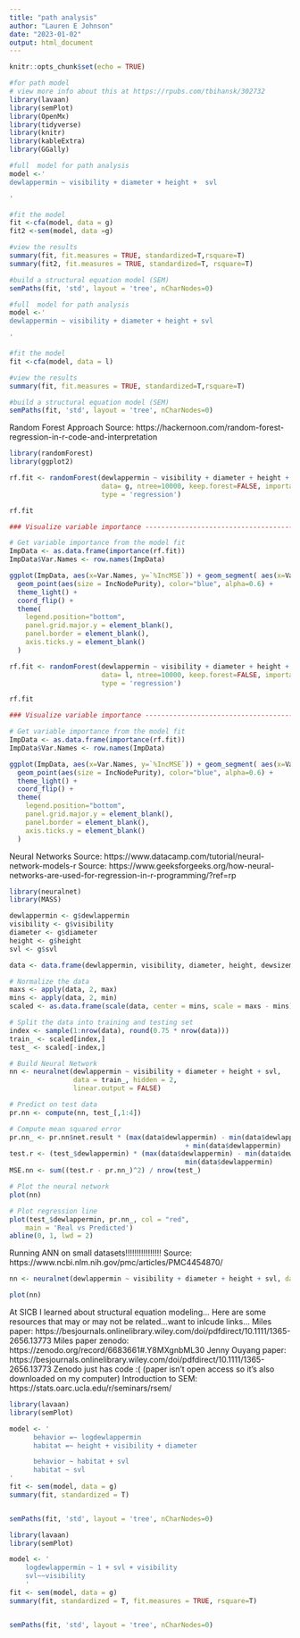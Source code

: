 ```yaml
---
title: "path analysis"
author: "Lauren E Johnson"
date: "2023-01-02"
output: html_document
---
```


```r
knitr::opts_chunk$set(echo = TRUE)
```

```r
#for path model
# view more info about this at https://rpubs.com/tbihansk/302732
library(lavaan)
library(semPlot)
library(OpenMx)
library(tidyverse)
library(knitr)
library(kableExtra)
library(GGally)
```

```r
#full  model for path analysis
model <-'
dewlappermin ~ visibility + diameter + height +  svl

'
```

```r
#fit the model
fit <-cfa(model, data = g)
fit2 <-sem(model, data =g)
```

```r
#view the results
summary(fit, fit.measures = TRUE, standardized=T,rsquare=T)
summary(fit2, fit.measures = TRUE, standardized=T, rsquare=T)
```

```r
#build a structural equation model (SEM)
semPaths(fit, 'std', layout = 'tree', nCharNodes=0)

```








```r
#full  model for path analysis
model <-'
dewlappermin ~ visibility + diameter + height + svl

'
```

```r
#fit the model
fit <-cfa(model, data = l)
```

```r
#view the results
summary(fit, fit.measures = TRUE, standardized=T,rsquare=T)
```

```r
#build a structural equation model (SEM)
semPaths(fit, 'std', layout = 'tree', nCharNodes=0)

```





Random Forest Approach 
Source: https://hackernoon.com/random-forest-regression-in-r-code-and-interpretation

```r
library(randomForest)
library(ggplot2)
```

```r
rf.fit <- randomForest(dewlappermin ~ visibility + diameter + height + svl, 
                       data= g, ntree=10000, keep.forest=FALSE, importance=TRUE, 
                       type = 'regression')

rf.fit
```

```r
### Visualize variable importance ----------------------------------------------

# Get variable importance from the model fit
ImpData <- as.data.frame(importance(rf.fit))
ImpData$Var.Names <- row.names(ImpData)

ggplot(ImpData, aes(x=Var.Names, y=`%IncMSE`)) + geom_segment( aes(x=Var.Names, xend=Var.Names, y=0, yend=`%IncMSE`), color="skyblue") +
  geom_point(aes(size = IncNodePurity), color="blue", alpha=0.6) +
  theme_light() +
  coord_flip() +
  theme(
    legend.position="bottom",
    panel.grid.major.y = element_blank(),
    panel.border = element_blank(),
    axis.ticks.y = element_blank()
  )
```









```r
rf.fit <- randomForest(dewlappermin ~ visibility + diameter + height + svl, 
                       data= l, ntree=10000, keep.forest=FALSE, importance=TRUE, 
                       type = 'regression')

rf.fit
```

```r
### Visualize variable importance ----------------------------------------------

# Get variable importance from the model fit
ImpData <- as.data.frame(importance(rf.fit))
ImpData$Var.Names <- row.names(ImpData)

ggplot(ImpData, aes(x=Var.Names, y=`%IncMSE`)) + geom_segment( aes(x=Var.Names, xend=Var.Names, y=0, yend=`%IncMSE`), color="skyblue") +
  geom_point(aes(size = IncNodePurity), color="blue", alpha=0.6) +
  theme_light() +
  coord_flip() +
  theme(
    legend.position="bottom",
    panel.grid.major.y = element_blank(),
    panel.border = element_blank(),
    axis.ticks.y = element_blank()
  )
```










Neural Networks
Source: https://www.datacamp.com/tutorial/neural-network-models-r
Source: https://www.geeksforgeeks.org/how-neural-networks-are-used-for-regression-in-r-programming/?ref=rp

```r
library(neuralnet)
library(MASS)

dewlappermin <- g$dewlappermin
visibility <- g$visibility
diameter <- g$diameter
height <- g$height
svl <- g$svl

data <- data.frame(dewlappermin, visibility, diameter, height, dewsizemax, svl)
```

```r
# Normalize the data
maxs <- apply(data, 2, max)
mins <- apply(data, 2, min)
scaled <- as.data.frame(scale(data, center = mins, scale = maxs - mins))

# Split the data into training and testing set
index <- sample(1:nrow(data), round(0.75 * nrow(data)))
train_ <- scaled[index,]
test_ <- scaled[-index,]

```

```r
# Build Neural Network
nn <- neuralnet(dewlappermin ~ visibility + diameter + height + svl,
				data = train_, hidden = 2,
				linear.output = FALSE)

# Predict on test data
pr.nn <- compute(nn, test_[,1:4])

# Compute mean squared error
pr.nn_ <- pr.nn$net.result * (max(data$dewlappermin) - min(data$dewlappermin))
											+ min(data$dewlappermin)
test.r <- (test_$dewlappermin) * (max(data$dewlappermin) - min(data$dewlappermin)) +
											min(data$dewlappermin)
MSE.nn <- sum((test.r - pr.nn_)^2) / nrow(test_)

# Plot the neural network
plot(nn)

```

```r
# Plot regression line
plot(test_$dewlappermin, pr.nn_, col = "red",
	main = 'Real vs Predicted')
abline(0, 1, lwd = 2)

```

Running ANN on small datasets!!!!!!!!!!!!!!!!
Source: https://www.ncbi.nlm.nih.gov/pmc/articles/PMC4454870/


```r
nn <- neuralnet(dewlappermin ~ visibility + diameter + height + svl, data = g,  linear.output = FALSE)

plot(nn)
```



At SICB I learned about structural equation modeling...
Here are some resources that may or may not be related...want to inlcude links...
Miles paper: https://besjournals.onlinelibrary.wiley.com/doi/pdfdirect/10.1111/1365-2656.13773
Miles paper zenodo: https://zenodo.org/record/6683661#.Y8MXgnbML30
Jenny Ouyang paper: https://besjournals.onlinelibrary.wiley.com/doi/pdfdirect/10.1111/1365-2656.13773 Zenodo just has code :( (paper isn't open access so it's also downloaded on my computer)
Introduction to SEM: https://stats.oarc.ucla.edu/r/seminars/rsem/



```r
library(lavaan)
library(semPlot)

model <- '
      behavior =~ logdewlappermin 
      habitat =~ height + visibility + diameter

      behavior ~ habitat + svl
      habitat ~ svl
'
fit <- sem(model, data = g)
summary(fit, standardized = T)


semPaths(fit, 'std', layout = 'tree', nCharNodes=0)
```





```r
library(lavaan)
library(semPlot)

model <- '
    logdewlappermin ~ 1 + svl + visibility
    svl~~visibility
    '
fit <- sem(model, data = g)
summary(fit, standardized = T, fit.measures = TRUE, rsquare=T)


semPaths(fit, 'std', layout = 'tree', nCharNodes=0)
```
